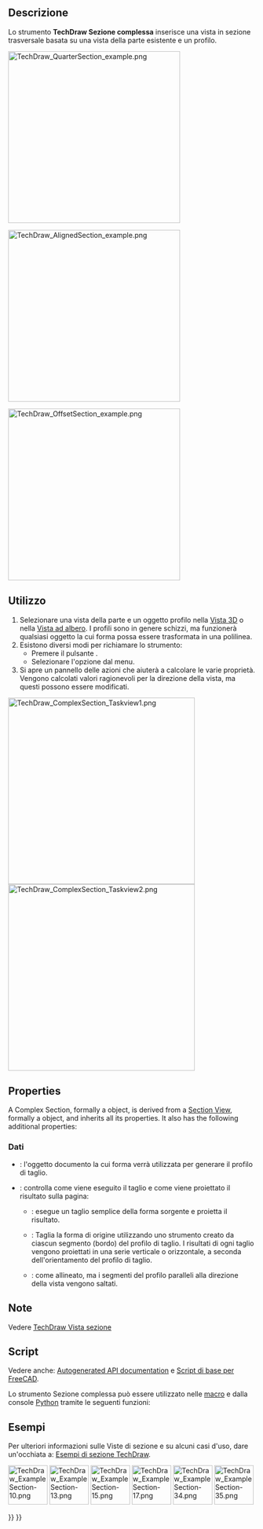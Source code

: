 <languages/>

{{Docnav/it
|[[TechDraw_SectionView/it|Vista sezione]]
|[[TechDraw_DetailView/it|Vista dettaglio]]
|[[TechDraw_Workbench/it|TechDraw]]
|IconL=TechDraw_SectionView.svg
|IconR=TechDraw_DetailView.svg
|IconC=Workbench_TechDraw.svg
}}

<div class="mw-translate-fuzzy">
{{GuiCommand/it
|Name=TechDraw ComplexSection
|Name/it=TechDraw Sezione complessa
|MenuLocation=TechDraw → Viste TechDraw → Inserisci Sezione complessa
|Workbenches=[[TechDraw_Workbench/it|TechDraw]]
|Version=0.21
|SeeAlso=[[TechDraw_SectionView/it|TechDraw Sezione]], [[TechDraw_View/it|TechDraw Vista]], [[TechDraw_ProjectionGroup/it|TechDraw Gruppo proiezioni]]
}}
</div>

<span id="Description"></span>
== Descrizione ==

Lo strumento '''TechDraw Sezione complessa''' inserisce una vista in sezione trasversale basata su una vista della parte esistente e un profilo. 

[[Image:TechDraw_QuarterSection_example.png|350px]]
{{Caption|Una vista in sezione di un quarto creata con lo strumento Sezione complessa}}

[[Image:TechDraw_AlignedSection_example.png|350px]]
{{Caption|Una vista in sezione Deviata creata con lo strumento Sezione complessa}}

[[Image:TechDraw_OffsetSection_example.png|350px]]
{{Caption|Una vista in sezione Sfalsata creata con lo strumento Sezione complessa}}

<span id="Usage"></span>
== Utilizzo ==

# Selezionare una vista della parte e un oggetto profilo nella [[3D_view/it|Vista 3D]] o nella [[Tree_view/it|Vista ad albero]]. I profili sono in genere schizzi, ma funzionerà qualsiasi oggetto la cui forma possa essere trasformata in una polilinea.
# Esistono diversi modi per richiamare lo strumento:
#* Premere il pulsante {{Button|[[Image:TechDraw_ComplexSection.svg|16px]] [[TechDraw_ComplexSection/it|Inserisci Sezione complessa]]}}.
#* Selezionare l'opzione {{MenuCommand|TechDraw → Viste TechDraw → [[Image:TechDraw_ComplexSection.svg|16px]] Inserisci Sezione complessa}} dal menu.
# Si apre un pannello delle azioni che aiuterà a calcolare le varie proprietà. Vengono calcolati valori ragionevoli per la direzione della vista, ma questi possono essere modificati.

[[Image:TechDraw_ComplexSection_Taskview1.png|x380px]]
[[Image:TechDraw_ComplexSection_Taskview2.png|x380px]]

== Properties ==

A Complex Section, formally a {{Incode|TechDraw::DrawComplexSection}} object, is derived from a [[TechDraw_SectionView#Properties|Section View]], formally a {{Incode|TechDraw::DrawViewSection}} object, and inherits all its properties. It also has the following additional properties:

<span id="Data"></span>
=== Dati ===

{{TitleProperty|Cutting Tool}}

* {{PropertyData|Cutting Tool Wire Object}}: l'oggetto documento la cui forma verrà utilizzata per generare il profilo di taglio.
* {{PropertyData|Projection Strategy}}: controlla come viene eseguito il taglio e come viene proiettato il risultato sulla pagina:
** {{Value|Offset}}: esegue un taglio semplice della forma sorgente e proietta il risultato.
** {{Value|Aligned}}: Taglia la forma di origine utilizzando uno strumento creato da ciascun segmento (bordo) del profilo di taglio. I risultati di ogni taglio vengono proiettati in una serie verticale o orizzontale, a seconda dell'orientamento del profilo di taglio.
** {{Value|NoParallel}}: come allineato, ma i segmenti del profilo paralleli alla direzione della vista vengono saltati.

<span id="Notes"></span>
== Note ==

Vedere [[TechDraw_SectionView/it#Note|TechDraw Vista sezione]]

<span id="Scripting"></span>
== Script ==

Vedere anche: [https://freecad.github.io/SourceDoc/ Autogenerated API documentation] e [[FreeCAD_Scripting_Basics/it|Script di base per FreeCAD]].

<div class="mw-translate-fuzzy">
Lo strumento Sezione complessa può essere utilizzato nelle [[Macros/it|macro]] e dalla console [[Python/it|Python]] tramite le seguenti funzioni:
</div>

{{Code|code=
doc = FreeCAD.ActiveDocument
box = doc.Box
profile = doc.Sketch
page = doc.Page

view = doc.addObject("TechDraw::DrawViewPart", "View")
page.addView(view)
view.Source = box
view.Direction = (0, 0, 1)

section = doc.addObject("TechDraw::DrawComplexSection", "ComplexSection")
page.addView(section)
section.BaseView = view
section.CuttingToolWireObject = profile
section.Direction = (0, 1, 0)
section.SectionNormal = (-1, 0, 0)
}}

<span id="Examples"></span>
==Esempi==

Per ulteriori informazioni sulle Viste di sezione e su alcuni casi d'uso, dare un'occhiata a: [[TechDraw_Section_Examples/it|Esempi di sezione TechDraw]].

[[Image:TechDraw_ExampleSection-10.png|80px|link=]]
[[Image:TechDraw_ExampleSection-13.png|80px|link=]]
[[Image:TechDraw_ExampleSection-15.png|80px|link=]]
[[Image:TechDraw_ExampleSection-17.png|80px|link=]]
[[Image:TechDraw_ExampleSection-34.png|80px|link=]]
[[Image:TechDraw_ExampleSection-35.png|80px|link=]]
 


{{Docnav/it
|[[TechDraw_SectionView/it|Vista sezione]]
|[[TechDraw_DetailView/it|Vista dettaglio]]
|[[TechDraw_Workbench/it|TechDraw]]
|IconL=TechDraw_SectionView.svg
|IconR=TechDraw_DetailView.svg
|IconC=Workbench_TechDraw.svg
}}

{{TechDraw Tools navi{{#translation:}}}}
{{Userdocnavi{{#translation:}}}}